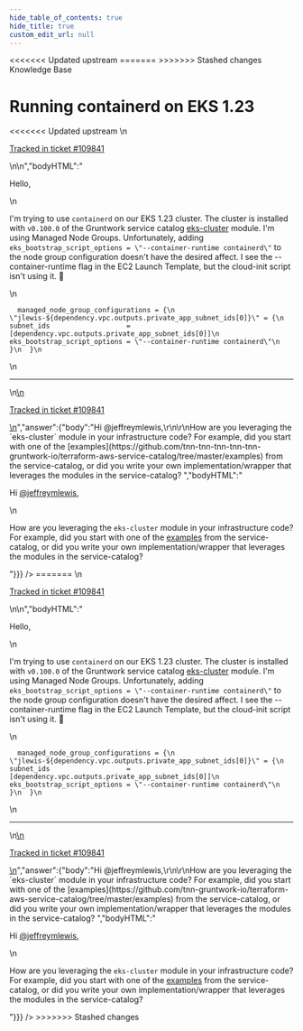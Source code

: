 ```yaml
---
hide_table_of_contents: true
hide_title: true
custom_edit_url: null
---
```



<head>
<<<<<<< Updated upstream
  <link rel="canonical" href="https://github.com/tnn-tnn-tnn-tnn-tnn-gruntwork-io/knowledge-base/discussions/649" />
=======
  <link rel="canonical" href="https://github.com/tnn-gruntwork-io/knowledge-base/discussions/649" />
>>>>>>> Stashed changes
</head>

<CenterLayout>
<span className="searchCategory">Knowledge Base</span>
<h1>Running containerd on EKS 1.23</h1>
<<<<<<< Updated upstream
<GitHub discussion={{"id":"D_kwDOF8slf84ASSw2","number":649,"author":{"login":"jeffreymlewis"},"title":"Running containerd on EKS 1.23","body":"\nHello,\r\n\r\nI'm trying to use `containerd` on our EKS 1.23 cluster. The cluster is installed with `v0.100.0` of the Gruntwork service catalog [eks-cluster](https://github.com/tnn-tnn-tnn-tnn-tnn-gruntwork-io/terraform-aws-service-catalog/tree/master/modules/services/eks-cluster) module. I'm using Managed Node Groups. Unfortunately, adding `eks_bootstrap_script_options = \"--container-runtime containerd\"` to the node group configuration doesn't have the desired affect. I see the --container-runtime flag in the EC2 Launch Template, but the cloud-init script isn't using it. 🙁 \r\n\r\n```\r\n  managed_node_group_configurations = {\r\n    \"jlewis-${dependency.vpc.outputs.private_app_subnet_ids[0]}\" = {\r\n      subnet_ids                   = [dependency.vpc.outputs.private_app_subnet_ids[0]]\r\n      eks_bootstrap_script_options = \"--container-runtime containerd\"\r\n    }\r\n  }\r\n```\n\n---\n\n<ins datetime=\"2023-01-26T17:40:55Z\">\n  <p><a href=\"https://support.gruntwork.io/hc/requests/109841\">Tracked in ticket #109841</a></p>\n</ins>\n","bodyHTML":"<p dir=\"auto\">Hello,</p>\n<p dir=\"auto\">I'm trying to use <code class=\"notranslate\">containerd</code> on our EKS 1.23 cluster. The cluster is installed with <code class=\"notranslate\">v0.100.0</code> of the Gruntwork service catalog <a href=\"https://github.com/tnn-tnn-tnn-tnn-tnn-gruntwork-io/terraform-aws-service-catalog/tree/master/modules/services/eks-cluster\">eks-cluster</a> module. I'm using Managed Node Groups. Unfortunately, adding <code class=\"notranslate\">eks_bootstrap_script_options = \"--container-runtime containerd\"</code> to the node group configuration doesn't have the desired affect. I see the --container-runtime flag in the EC2 Launch Template, but the cloud-init script isn't using it. <g-emoji class=\"g-emoji\" alias=\"slightly_frowning_face\" fallback-src=\"https://github.githubassets.com/images/icons/emoji/unicode/1f641.png\">🙁</g-emoji></p>\n<div class=\"snippet-clipboard-content notranslate position-relative overflow-auto\" data-snippet-clipboard-copy-content=\"  managed_node_group_configurations = {\n    &quot;jlewis-${dependency.vpc.outputs.private_app_subnet_ids[0]}&quot; = {\n      subnet_ids                   = [dependency.vpc.outputs.private_app_subnet_ids[0]]\n      eks_bootstrap_script_options = &quot;--container-runtime containerd&quot;\n    }\n  }\"><pre class=\"notranslate\"><code class=\"notranslate\">  managed_node_group_configurations = {\n    \"jlewis-${dependency.vpc.outputs.private_app_subnet_ids[0]}\" = {\n      subnet_ids                   = [dependency.vpc.outputs.private_app_subnet_ids[0]]\n      eks_bootstrap_script_options = \"--container-runtime containerd\"\n    }\n  }\n</code></pre></div>\n<hr>\n<ins datetime=\"2023-01-26T17:40:55Z\">\n  <p dir=\"auto\"><a href=\"https://support.gruntwork.io/hc/requests/109841\" rel=\"nofollow\">Tracked in ticket #109841</a></p>\n</ins>","answer":{"body":"Hi @jeffreymlewis,\r\n\r\nHow are you leveraging the `eks-cluster` module in your infrastructure code? For example, did you start with one of the [examples](https://github.com/tnn-tnn-tnn-tnn-tnn-gruntwork-io/terraform-aws-service-catalog/tree/master/examples) from the service-catalog, or did you write your own implementation/wrapper that leverages the modules in the service-catalog? ","bodyHTML":"<p dir=\"auto\">Hi <a class=\"user-mention notranslate\" data-hovercard-type=\"user\" data-hovercard-url=\"/users/jeffreymlewis/hovercard\" data-octo-click=\"hovercard-link-click\" data-octo-dimensions=\"link_type:self\" href=\"https://github.com/jeffreymlewis\">@jeffreymlewis</a>,</p>\n<p dir=\"auto\">How are you leveraging the <code class=\"notranslate\">eks-cluster</code> module in your infrastructure code? For example, did you start with one of the <a href=\"https://github.com/tnn-tnn-tnn-tnn-tnn-gruntwork-io/terraform-aws-service-catalog/tree/master/examples\">examples</a> from the service-catalog, or did you write your own implementation/wrapper that leverages the modules in the service-catalog?</p>"}}} />
=======
<GitHub discussion={{"id":"D_kwDOF8slf84ASSw2","number":649,"author":{"login":"jeffreymlewis"},"title":"Running containerd on EKS 1.23","body":"\nHello,\r\n\r\nI'm trying to use `containerd` on our EKS 1.23 cluster. The cluster is installed with `v0.100.0` of the Gruntwork service catalog [eks-cluster](https://github.com/tnn-gruntwork-io/terraform-aws-service-catalog/tree/master/modules/services/eks-cluster) module. I'm using Managed Node Groups. Unfortunately, adding `eks_bootstrap_script_options = \"--container-runtime containerd\"` to the node group configuration doesn't have the desired affect. I see the --container-runtime flag in the EC2 Launch Template, but the cloud-init script isn't using it. 🙁 \r\n\r\n```\r\n  managed_node_group_configurations = {\r\n    \"jlewis-${dependency.vpc.outputs.private_app_subnet_ids[0]}\" = {\r\n      subnet_ids                   = [dependency.vpc.outputs.private_app_subnet_ids[0]]\r\n      eks_bootstrap_script_options = \"--container-runtime containerd\"\r\n    }\r\n  }\r\n```\n\n---\n\n<ins datetime=\"2023-01-26T17:40:55Z\">\n  <p><a href=\"https://support.gruntwork.io/hc/requests/109841\">Tracked in ticket #109841</a></p>\n</ins>\n","bodyHTML":"<p dir=\"auto\">Hello,</p>\n<p dir=\"auto\">I'm trying to use <code class=\"notranslate\">containerd</code> on our EKS 1.23 cluster. The cluster is installed with <code class=\"notranslate\">v0.100.0</code> of the Gruntwork service catalog <a href=\"https://github.com/tnn-gruntwork-io/terraform-aws-service-catalog/tree/master/modules/services/eks-cluster\">eks-cluster</a> module. I'm using Managed Node Groups. Unfortunately, adding <code class=\"notranslate\">eks_bootstrap_script_options = \"--container-runtime containerd\"</code> to the node group configuration doesn't have the desired affect. I see the --container-runtime flag in the EC2 Launch Template, but the cloud-init script isn't using it. <g-emoji class=\"g-emoji\" alias=\"slightly_frowning_face\" fallback-src=\"https://github.githubassets.com/images/icons/emoji/unicode/1f641.png\">🙁</g-emoji></p>\n<div class=\"snippet-clipboard-content notranslate position-relative overflow-auto\" data-snippet-clipboard-copy-content=\"  managed_node_group_configurations = {\n    &quot;jlewis-${dependency.vpc.outputs.private_app_subnet_ids[0]}&quot; = {\n      subnet_ids                   = [dependency.vpc.outputs.private_app_subnet_ids[0]]\n      eks_bootstrap_script_options = &quot;--container-runtime containerd&quot;\n    }\n  }\"><pre class=\"notranslate\"><code class=\"notranslate\">  managed_node_group_configurations = {\n    \"jlewis-${dependency.vpc.outputs.private_app_subnet_ids[0]}\" = {\n      subnet_ids                   = [dependency.vpc.outputs.private_app_subnet_ids[0]]\n      eks_bootstrap_script_options = \"--container-runtime containerd\"\n    }\n  }\n</code></pre></div>\n<hr>\n<ins datetime=\"2023-01-26T17:40:55Z\">\n  <p dir=\"auto\"><a href=\"https://support.gruntwork.io/hc/requests/109841\" rel=\"nofollow\">Tracked in ticket #109841</a></p>\n</ins>","answer":{"body":"Hi @jeffreymlewis,\r\n\r\nHow are you leveraging the `eks-cluster` module in your infrastructure code? For example, did you start with one of the [examples](https://github.com/tnn-gruntwork-io/terraform-aws-service-catalog/tree/master/examples) from the service-catalog, or did you write your own implementation/wrapper that leverages the modules in the service-catalog? ","bodyHTML":"<p dir=\"auto\">Hi <a class=\"user-mention notranslate\" data-hovercard-type=\"user\" data-hovercard-url=\"/users/jeffreymlewis/hovercard\" data-octo-click=\"hovercard-link-click\" data-octo-dimensions=\"link_type:self\" href=\"https://github.com/jeffreymlewis\">@jeffreymlewis</a>,</p>\n<p dir=\"auto\">How are you leveraging the <code class=\"notranslate\">eks-cluster</code> module in your infrastructure code? For example, did you start with one of the <a href=\"https://github.com/tnn-gruntwork-io/terraform-aws-service-catalog/tree/master/examples\">examples</a> from the service-catalog, or did you write your own implementation/wrapper that leverages the modules in the service-catalog?</p>"}}} />
>>>>>>> Stashed changes

</CenterLayout>
  

<!-- ##DOCS-SOURCER-START
{
  "sourcePlugin": "github-discussions",
  "hash": "49a056d08691214a02f5fe9533fb65f5"
}
##DOCS-SOURCER-END -->
